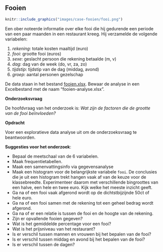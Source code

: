## Fooien {#case-fooien}

```r
knitr::include_graphics("images/case-fooien/fooi.png")
```

Een ober noteerde informatie over elke fooi die hij gedurende een periode van een paar maanden in een restaurant kreeg. Hij verzamelde de volgende variabelen:

1. *rekening*: totale kosten maaltijd (euro)
2. *fooi*: grootte fooi (euros)
3. *sexe*: geslacht persoon die rekening betaalde (m, v)
4. *dag*: dag van de week (do, vr, za, zo)
5. *tijdstip*: tijdstip van de dag (middag, avond)
6. *groep*: aantal personen gezelschap

:::{.data}
De data staan in het bestand [fooien.xlsx](data/fooien.xlsx). Bewaar de analyse in een Excelbestand met de naam "fooien-analyse.xlsx".
:::

**Onderzoeksvraag**

De hoofdvraag van het onderzoek is: *Wat zijn de factoren die de grootte van de fooi beïnvloeden?*

**Opdracht**

Voer een exploratieve data analyse uit om de onderzoeksvraag te beantwoorden.

**Suggesties voor het onderzoek**:

+ Bepaal de meetschaal van de 6 variabelen.
+ Maak frequentietabellen.
+ Maak een samenvattingsinfo via gegevensanalyse
+ Maak een histogram voor de belangrijkste variabele `fooi`. De conclusies die je uit een histogram trekt hangen vaak af van de keuze voor de klassebreedte. Experimenteer daarom met verschillende bingroottes van een halve, een hele en twee euro. Kijk welke het meeste inzicht geeft.
+ Ga na of een fooi vaak afgerond wordt op de dichtstbijzijnde 50ct of hele euro.
+ Ga na of een fooi samen met de rekening tot een geheel bedrag wordt afgerond.
+ Ga na of er een relatie is tussen de fooi en de hoogte van de rekening.
+ Zijn er opvallende fooien gegeven?
+ Wat is het gemiddelde percentage voor een fooi?
+ Wat is het prijsniveau van het restaurant?
+ Is er verschil tussen mannen en vrouwen bij het bepalen van de fooi?
+ Is er verschil tussen middag en avond bij het bepalen van de fooi?
+ Is er verschil tussen de dagen?

<!-- Inspiratiebron: boek "Interactive and Dynamic Graphics for Data Analysis", Cook & Swayne, pag. 4 -->
